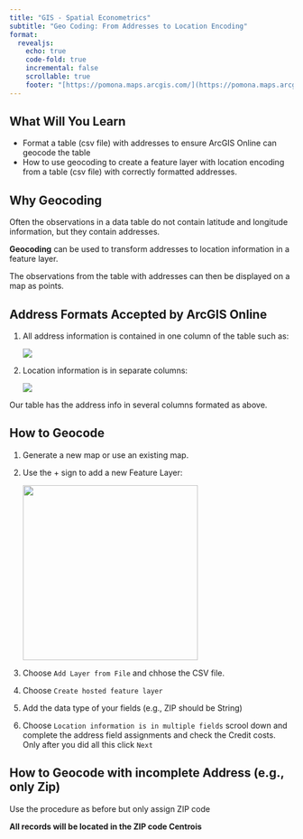```yaml
---
title: "GIS - Spatial Econometrics"
subtitle: "Geo Coding: From Addresses to Location Encoding"
format: 
  revealjs:
    echo: true
    code-fold: true
    incremental: false
    scrollable: true
    footer: "[https://pomona.maps.arcgis.com/](https://pomona.maps.arcgis.com/)"
---
```


## What Will You Learn {.scrollable .smaller}

-   Format a table (csv file) with addresses to ensure ArcGIS Online can geocode the table
-   How to use geocoding to create a feature layer with location encoding from a table (csv file) with correctly formatted addresses.

## Why Geocoding

Often the observations in a data table do not contain latitude and longitude information, but they contain addresses.

**Geocoding** can be used to transform addresses to location information in a feature layer.

The observations from the table with addresses can then be displayed on a map as points.

## Address Formats Accepted by ArcGIS Online

1.  All address information is contained in one column of the table such as:

    ![](images/clipboard-543755487.png)

2.  Location information is in separate columns:

    ![](images/clipboard-3526201983.png)

Our table has the address info in several columns formated as above.

## How to Geocode {.smaller}

1.  Generate a new map or use an existing map.

2.  Use the + sign to add a new Feature Layer:

    ![](images/clipboard-2253966799.png){width="310"}

3.  Choose `Add Layer from File` and chhose the CSV file.

4.  Choose `Create hosted feature layer`

5.  Add the data type of your fields (e.g., ZIP should be String)

6.  Choose `Location information is in multiple fields` scrool down and complete the address field assignments and check the Credit costs. Only after you did all this click `Next`

## How to Geocode with incomplete Address (e.g., only Zip)

Use the procedure as before but only assign ZIP code

**All records will be located in the ZIP code Centrois**
